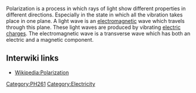 Polarization is a process in which rays of light show different properties in different directions. Especially in the state in which all the vibration takes place in one plane. A light wave is an [[electromagnetic]] wave which travels through this plane. These light waves are produced by vibrating [[electric charge]]s. The electromagnetic wave is a transverse wave which has both an electric and a magnetic component. 

== Interwiki links ==

* [[Wikipedia:Polarization]]

[[Category:PH261]]
[[Category:Electricity]]